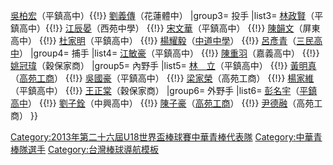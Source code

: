 {{Navbox
| name  = 2013年第二十六屆U18世界盃棒球賽中華青棒代表隊
| title = <span style="color:white;">2013年第二十六屆U18世界盃棒球賽中華青棒代表隊</span>
| titlestyle = background:navy; color:red;
| groupstyle = background:navy; color:#FFFFFF;
|group1=總教練
|list1= [[藍文成]]（平鎮高中）
|group2=教練
|list2= [[曾偉誠]]（平鎮高中） {{!}} [[吳柏宏]]（平鎮高中）{{!}} [[劉義傳]]（花蓮體中）
|group3= 投手
|list3=  [[林政賢]]（平鎮高中）{{!}} [[江辰晏]]（西苑中學） {{!}} [[宋文華]]（平鎮高中） {{!}} [[陳韻文 (棒球運動員)|陳韻文]]（屏東高中） {{!}} [[杜家明]]（平鎮高中） {{!}} [[楊耀毅]]（[[中道中學]]） {{!}} [[呂彥青]]（[[三民高中]]）
|group4= 捕手
|list4= [[江敏豪]]（平鎮高中） {{!}} [[陳重羽]]（嘉義高中） {{!}} [[姚冠瑋]]（穀保家商）
|group5= 內野手
|list5= [[林立 (棒球選手)|林　立]]（平鎮高中） {{!}} [[黃明真]]（[[高苑工商]]） {{!}} [[吳國豪]]（平鎮高中） {{!}} [[梁家榮 (棒球運動員)|梁家榮]]（高苑工商） {{!}} [[楊家維]]（平鎮高中） {{!}} [[王正棠]]（穀保家商）
|group6= 外野手
|list6= [[彭名宇]]（[[平鎮高中]]） {{!}} [[劉子銓]]（中興高中） {{!}} [[陳子豪]]（[[高苑工商]]） {{!}} [[尹德融]]（高苑工商） 
}}
</div></div><includeonly>[[Category:2013年第二十六屆U18世界盃棒球賽中華青棒代表隊]][[Category:中華青棒隊選手]]
</includeonly><noinclude>[[Category:台灣棒球導航模板]]</noinclude>
